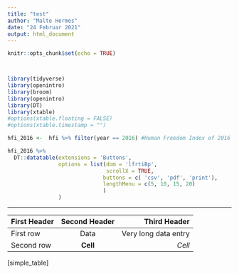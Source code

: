 ```yaml
---
title: "test"
author: "Malte Hermes"
date: "24 Februar 2021"
output: html_document
---
```



```r
knitr::opts_chunk$set(echo = TRUE)



library(tidyverse)
library(openintro)
library(broom)
library(openintro)
library(DT)
library(xtable)
#options(xtable.floating = FALSE)
#options(xtable.timestamp = "")
```

```r

hfi_2016 <-  hfi %>% filter(year == 2016) #Human Freedom Index of 2016

hfi_2016 %>%
  DT::datatable(extensions = 'Buttons',
                options = list(dom = 'lfrtiBp',
                               scrollX = TRUE,
                              buttons = c( 'csv', 'pdf', 'print'),
                              lengthMenu = c(5, 10, 15, 20)
                              )
                )

```


***

| First Header | Second Header |         Third Header |  
| :----------- | :-----------: | -------------------: |  
| First row    |      Data     | Very long data entry |  
| Second row   |    **Cell**   |               *Cell* |  
[simple_table]


